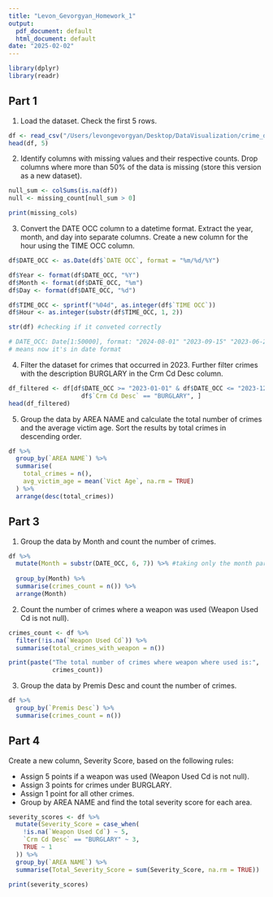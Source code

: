 ```yaml
---
title: "Levon_Gevorgyan_Homework_1"
output:
  pdf_document: default
  html_document: default
date: "2025-02-02"
---
```


```r
library(dplyr)
library(readr)
```


## Part 1

1. Load the dataset. Check the first 5 rows.

```r
df <- read_csv("/Users/levongevorgyan/Desktop/DataVisualization/crime_data.csv")
head(df, 5)
```


2. Identify columns with missing values and their respective counts. 
Drop columns where more than 50% of the data is missing (store this version as a 
new dataset).

```r
null_sum <- colSums(is.na(df))  
null <- missing_count[null_sum > 0]

print(missing_cols)
```


3. Convert the DATE OCC column to a datetime format. Extract the year, month, 
and day into separate columns. Create a new column for the hour using the 
TIME OCC column.

```r
df$DATE_OCC <- as.Date(df$`DATE OCC`, format = "%m/%d/%Y")

df$Year <- format(df$DATE_OCC, "%Y")
df$Month <- format(df$DATE_OCC, "%m")
df$Day <- format(df$DATE_OCC, "%d")

df$TIME_OCC <- sprintf("%04d", as.integer(df$`TIME OCC`))
df$Hour <- as.integer(substr(df$TIME_OCC, 1, 2))

str(df) #checking if it conveted correctly

# DATE_OCC: Date[1:50000], format: "2024-08-01" "2023-09-15" "2023-06-26" - 
# means now it's in date format
```


4. Filter the dataset for crimes that occurred in 2023. Further filter crimes 
with the description BURGLARY in the Crm Cd Desc column.

```r
df_filtered <- df[df$DATE_OCC >= "2023-01-01" & df$DATE_OCC <= "2023-12-31" & 
                    df$`Crm Cd Desc` == "BURGLARY", ]
head(df_filtered)
```


5. Group the data by AREA NAME and calculate the total number of crimes and the 
average victim age. Sort the results by total crimes in descending order.

```r
df %>%
  group_by(`AREA NAME`) %>%
  summarise(
    total_crimes = n(),
    avg_victim_age = mean(`Vict Age`, na.rm = TRUE)
  ) %>%
  arrange(desc(total_crimes))
```


## Part 3

1. Group the data by Month and count the number of crimes.

```r
df %>%
  mutate(Month = substr(DATE_OCC, 6, 7)) %>% #taking only the month part from 
                                                                        #date
  group_by(Month) %>%
  summarise(crimes_count = n()) %>%
  arrange(Month)
```


2. Count the number of crimes where a weapon was used (Weapon Used Cd is not 
                                                                          null).

```r
crimes_count <- df %>%
  filter(!is.na(`Weapon Used Cd`)) %>%
  summarise(total_crimes_with_weapon = n())

print(paste("The total number of crimes where weapon where used is:", 
            crimes_count))
```


3. Group the data by Premis Desc and count the number of crimes.

```r
df %>%
  group_by(`Premis Desc`) %>%
  summarise(crimes_count = n())
```


## Part 4

Create a new column, Severity Score, based on the following rules:

- Assign 5 points if a weapon was used (Weapon Used Cd is not null).
- Assign 3 points for crimes under BURGLARY.
- Assign 1 point for all other crimes.
- Group by AREA NAME and find the total severity score for each area.

```r
severity_scores <- df %>%
  mutate(Severity_Score = case_when(
    !is.na(`Weapon Used Cd`) ~ 5,
    `Crm Cd Desc` == "BURGLARY" ~ 3,  
    TRUE ~ 1
  )) %>%
  group_by(`AREA NAME`) %>%
  summarise(Total_Severity_Score = sum(Severity_Score, na.rm = TRUE))

print(severity_scores)
```
                                                                          
                                                                          
                                                                          